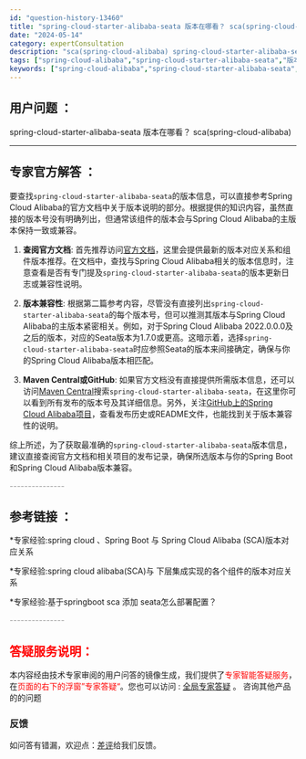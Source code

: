 ```yaml
---
id: "question-history-13460"
title: "spring-cloud-starter-alibaba-seata 版本在哪看？ sca(spring-cloud-alibaba)"
date: "2024-05-14"
category: expertConsultation
description: "sca(spring-cloud-alibaba) spring-cloud-starter-alibaba-seata 版本在哪看？"
tags: ["spring-cloud-alibaba","spring-cloud-starter-alibaba-seata","版本"]
keywords: ["spring-cloud-alibaba","spring-cloud-starter-alibaba-seata","版本"]
---
```


## 用户问题 ： 
 spring-cloud-starter-alibaba-seata 版本在哪看？ sca(spring-cloud-alibaba) 

---------------
## 专家官方解答 ：

要查找`spring-cloud-starter-alibaba-seata`的版本信息，可以直接参考Spring Cloud Alibaba的官方文档中关于版本说明的部分。根据提供的知识内容，虽然直接的版本号没有明确列出，但通常该组件的版本会与Spring Cloud Alibaba的主版本保持一致或兼容。

1. **查阅官方文档**: 首先推荐访问[官方文档](https://sca.aliyun.com/docs/2023/overview/version-explain/)，这里会提供最新的版本对应关系和组件版本推荐。在文档中，查找与Spring Cloud Alibaba相关的版本信息时，注意查看是否有专门提及`spring-cloud-starter-alibaba-seata`的版本更新日志或兼容性说明。

2. **版本兼容性**: 根据第二篇参考内容，尽管没有直接列出`spring-cloud-starter-alibaba-seata`的每个版本号，但可以推测其版本与Spring Cloud Alibaba的主版本紧密相关。例如，对于Spring Cloud Alibaba 2022.0.0.0及之后的版本，对应的Seata版本为1.7.0或更高。这暗示着，选择`spring-cloud-starter-alibaba-seata`时应参照Seata的版本来间接确定，确保与你的Spring Cloud Alibaba版本相匹配。

3. **Maven Central或GitHub**: 如果官方文档没有直接提供所需版本信息，还可以访问[Maven Central](https://search.maven.org/)搜索`spring-cloud-starter-alibaba-seata`，在这里你可以看到所有发布的版本号及其详细信息。另外，关注[GitHub上的Spring Cloud Alibaba项目](https://github.com/alibaba/spring-cloud-alibaba)，查看发布历史或README文件，也能找到关于版本兼容性的说明。

综上所述，为了获取最准确的`spring-cloud-starter-alibaba-seata`版本信息，建议直接查阅官方文档和相关项目的发布记录，确保所选版本与你的Spring Boot和Spring Cloud Alibaba版本兼容。


<font color="#949494">---------------</font> 


## 参考链接 ：

*专家经验:spring cloud 、Spring Boot 与 Spring Cloud Alibaba (SCA)版本对应关系 
 
 *专家经验:spring cloud alibaba(SCA)与 下层集成实现的各个组件的版本对应关系 
 
 *专家经验:基于springboot sca 添加 seata怎么部署配置？ 


 <font color="#949494">---------------</font> 
 


## <font color="#FF0000">答疑服务说明：</font> 

本内容经由技术专家审阅的用户问答的镜像生成，我们提供了<font color="#FF0000">专家智能答疑服务</font>，在<font color="#FF0000">页面的右下的浮窗”专家答疑“</font>。您也可以访问 : [全局专家答疑](https://opensource.alibaba.com/chatBot) 。 咨询其他产品的的问题

### 反馈
如问答有错漏，欢迎点：[差评](https://ai.nacos.io/user/feedbackByEnhancerGradePOJOID?enhancerGradePOJOId=13467)给我们反馈。

